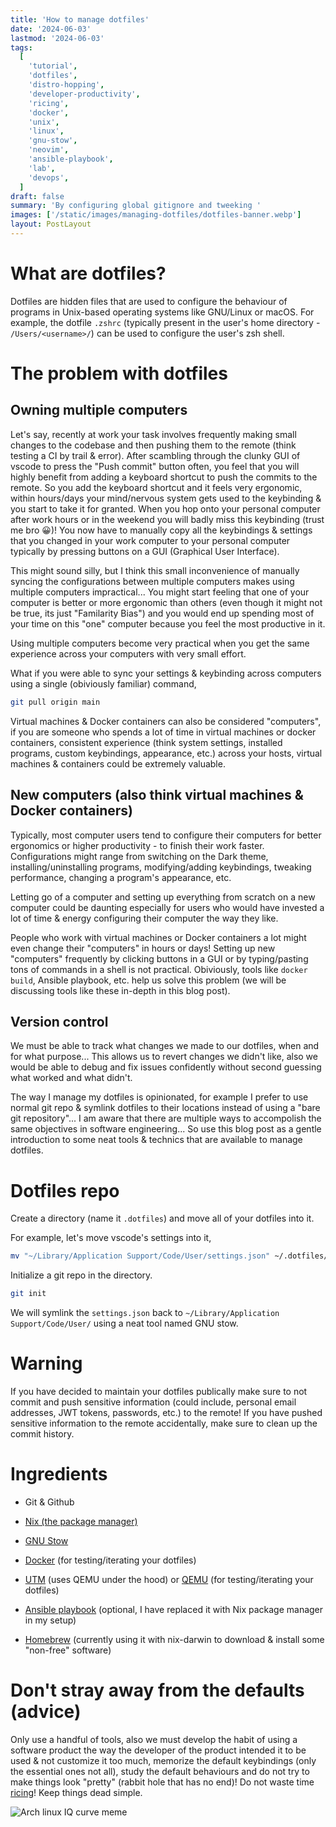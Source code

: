 ```yaml
---
title: 'How to manage dotfiles'
date: '2024-06-03'
lastmod: '2024-06-03'
tags:
  [
    'tutorial',
    'dotfiles',
    'distro-hopping',
    'developer-productivity',
    'ricing',
    'docker',
    'unix',
    'linux',
    'gnu-stow',
    'neovim',
    'ansible-playbook',
    'lab',
    'devops',
  ]
draft: false
summary: 'By configuring global gitignore and tweeking '
images: ['/static/images/managing-dotfiles/dotfiles-banner.webp']
layout: PostLayout
---
```


# What are dotfiles?

Dotfiles are hidden files that are used to configure the behaviour of programs
in Unix-based operating systems like GNU/Linux or macOS. For example, the
dotfile `.zshrc` (typically present in the user's home directory -
`/Users/<username>/`) can be used to configure the user's zsh shell.

# The problem with dotfiles

## Owning multiple computers

Let's say, recently at work your task involves frequently making small changes
to the codebase and then pushing them to the remote (think testing a CI by trail
& error). After scambling through the clunky GUI of vscode to press the "Push
commit" button often, you feel that you will highly benefit from adding a
keyboard shortcut to push the commits to the remote. So you add the keyboard
shortcut and it feels very ergonomic, within hours/days your mind/nervous system
gets used to the keybinding & you start to take it for granted. When you hop
onto your personal computer after work hours or in the weekend you will badly
miss this keybinding (trust me bro 😀)! You now have to manually copy all the
keybindings & settings that you changed in your work computer to your personal
computer typically by pressing buttons on a GUI (Graphical User Interface).

This might sound silly, but I think this small inconvenience of manually syncing
the configurations between multiple computers makes using multiple computers
impractical... You might start feeling that one of your computer is better or
more ergonomic than others (even though it might not be true, its just
"Familarity Bias") and you would end up spending most of your time on this "one"
computer because you feel the most productive in it.

Using multiple computers become very practical when you get the same experience
across your computers with very small effort.

What if you were able to sync your settings & keybinding across computers using
a single (obiviously familiar) command,

```bash
git pull origin main
```

Virtual machines & Docker containers can also be considered "computers", if you
are someone who spends a lot of time in virtual machines or docker containers,
consistent experience (think system settings, installed programs, custom
keybindings, appearance, etc.) across your hosts, virtual machines & containers
could be extremely valuable.

## New computers (also think virtual machines & Docker containers)

Typically, most computer users tend to configure their computers for better
ergonomics or higher productivity - to finish their work faster. Configurations
might range from switching on the Dark theme, installing/uninstalling programs,
modifying/adding keybindings, tweaking performance, changing a program's
appearance, etc.

Letting go of a computer and setting up everything from scratch on a new
computer could be daunting especially for users who would have invested a lot of
time & energy configuring their computer the way they like.

People who work with virtual machines or Docker containers a lot might even
change their "computers" in hours or days! Setting up new "computers" frequently
by clicking buttons in a GUI or by typing/pasting tons of commands in a shell is
not practical. Obiviously, tools like `docker build`, Ansible playbook, etc.
help us solve this problem (we will be discussing tools like these in-depth in
this blog post).

## Version control

We must be able to track what changes we made to our dotfiles, when and for what
purpose... This allows us to revert changes we didn't like, also we would be
able to debug and fix issues confidently without second guessing what worked and
what didn't.

The way I manage my dotfiles is opinionated, for example I prefer to use normal
git repo & symlink dotfiles to their locations instead of using a "bare git
repository"... I am aware that there are multiple ways to accompolish the same
objectives in software engineering... So use this blog post as a gentle
introduction to some neat tools & technics that are available to manage
dotfiles.

# Dotfiles repo

Create a directory (name it `.dotfiles`) and move all of your dotfiles into it.

For example, let's move vscode's settings into it,

```bash
mv "~/Library/Application Support/Code/User/settings.json" ~/.dotfiles/vscode/settings.json # macOS
```

Initialize a git repo in the directory.

```bash
git init
```

We will symlink the `settings.json` back to
`~/Library/Application Support/Code/User/` using a neat tool named GNU stow.

# Warning

If you have decided to maintain your dotfiles publically make sure to not commit
and push sensitive information (could include, personal email addresses, JWT
tokens, passwords, etc.) to the remote! If you have pushed sensitive information
to the remote accidentally, make sure to clean up the commit history.

# Ingredients

- Git & Github

- [Nix (the package manager)](https://nixos.org/download)

- [GNU Stow](https://www.gnu.org/software/stow/)

- [Docker](https://www.docker.com/) (for testing/iterating your dotfiles)

- [UTM](https://mac.getutm.app) (uses QEMU under the hood) or
  [QEMU](https://www.qemu.org) (for testing/iterating your dotfiles)

- [Ansible playbook](https://docs.ansible.com/ansible/latest/playbook_guide/playbooks_intro.html)
  (optional, I have replaced it with Nix package manager in my setup)

- [Homebrew](https://brew.sh/) (currently using it with nix-darwin to download &
  install some "non-free" software)

# Don't stray away from the defaults (advice)

Only use a handful of tools, also we must develop the habit of using a software
product the way the developer of the product intended it to be used & not
customize it too much, memorize the default keybindings (only the essential ones
not all), study the default behaviours and do not try to make things look
"pretty" (rabbit hole that has no end)! Do not waste time
[ricing](https://www.reddit.com/r/unixporn/comments/3iy3wd/stupid_question_what_is_ricing/)!
Keep things dead simple.

![Arch linux IQ curve meme](/static/images/blogs/how-to-manage-dotfiles/arch-linux-meme.webp)
